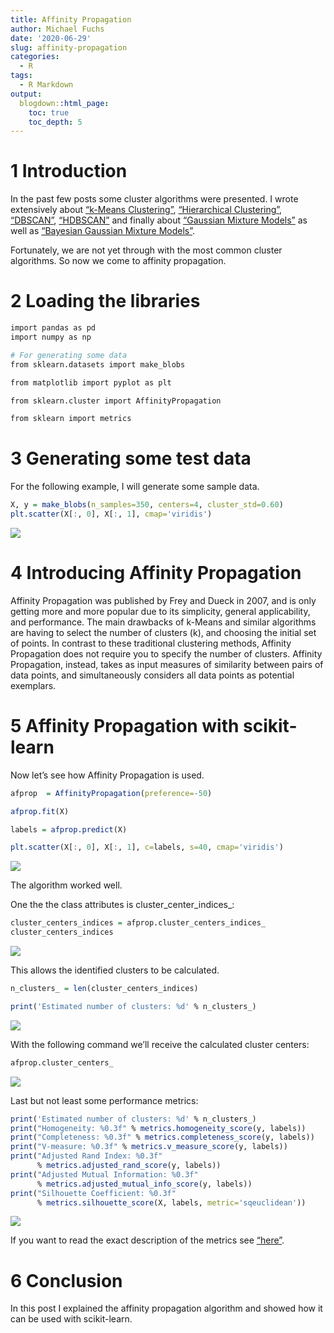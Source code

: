 ```yaml
---
title: Affinity Propagation
author: Michael Fuchs
date: '2020-06-29'
slug: affinity-propagation
categories:
  - R
tags:
  - R Markdown
output:
  blogdown::html_page:
    toc: true
    toc_depth: 5
---
```

 

# 1 Introduction

In the past few posts some cluster algorithms were presented. 
I wrote extensively about ["k-Means Clustering"](https://michael-fuchs-python.netlify.app/2020/05/19/k-means-clustering/), ["Hierarchical Clustering"](https://michael-fuchs-python.netlify.app/2020/06/04/hierarchical-clustering/), ["DBSCAN"](https://michael-fuchs-python.netlify.app/2020/06/15/dbscan/), ["HDBSCAN"](https://michael-fuchs-python.netlify.app/2020/06/20/hdbscan/) and finally about ["Gaussian Mixture Models"](https://michael-fuchs-python.netlify.app/2020/06/24/gaussian-mixture-models/) as well as ["Bayesian Gaussian Mixture Models"](https://michael-fuchs-python.netlify.app/2020/06/26/bayesian-gaussian-mixture-models/).

Fortunately, we are not yet through with the most common cluster algorithms. So now we come to affinity propagation.

# 2 Loading the libraries


```r
import pandas as pd
import numpy as np

# For generating some data
from sklearn.datasets import make_blobs

from matplotlib import pyplot as plt

from sklearn.cluster import AffinityPropagation

from sklearn import metrics
```


# 3 Generating some test data


For the following example, I will generate some sample data.

```r
X, y = make_blobs(n_samples=350, centers=4, cluster_std=0.60)
plt.scatter(X[:, 0], X[:, 1], cmap='viridis')
```

![](/post/2020-06-29-affinity-propagation_files/p50p1.png)


# 4 Introducing Affinity Propagation

Affinity Propagation was published by Frey and Dueck in 2007, and is only getting more and more popular due to its simplicity, general applicability, and performance.
The main drawbacks of k-Means and similar algorithms are having to select the number of clusters (k), and choosing the initial set of points. 
In contrast to these traditional clustering methods, Affinity Propagation does not require you to specify the number of clusters.
Affinity Propagation, instead, takes as input measures of similarity between pairs of data points, and simultaneously considers all data points as potential exemplars.



# 5 Affinity Propagation with scikit-learn

Now let's see how Affinity Propagation is used.


```r
afprop  = AffinityPropagation(preference=-50)

afprop.fit(X)

labels = afprop.predict(X)
```

```r
plt.scatter(X[:, 0], X[:, 1], c=labels, s=40, cmap='viridis')
```

![](/post/2020-06-29-affinity-propagation_files/p50p2.png)

The algorithm worked well.

One the the class attributes is cluster_center_indices_:


```r
cluster_centers_indices = afprop.cluster_centers_indices_
cluster_centers_indices
```

![](/post/2020-06-29-affinity-propagation_files/p50p3.png)

This allows the identified clusters to be calculated.


```r
n_clusters_ = len(cluster_centers_indices)

print('Estimated number of clusters: %d' % n_clusters_)
```

![](/post/2020-06-29-affinity-propagation_files/p50p4.png)


With the following command we'll receive the calculated cluster centers:

```r
afprop.cluster_centers_
```

![](/post/2020-06-29-affinity-propagation_files/p50p5.png)

Last but not least some performance metrics:


```r
print('Estimated number of clusters: %d' % n_clusters_)
print("Homogeneity: %0.3f" % metrics.homogeneity_score(y, labels))
print("Completeness: %0.3f" % metrics.completeness_score(y, labels))
print("V-measure: %0.3f" % metrics.v_measure_score(y, labels))
print("Adjusted Rand Index: %0.3f"
      % metrics.adjusted_rand_score(y, labels))
print("Adjusted Mutual Information: %0.3f"
      % metrics.adjusted_mutual_info_score(y, labels))
print("Silhouette Coefficient: %0.3f"
      % metrics.silhouette_score(X, labels, metric='sqeuclidean'))
```

![](/post/2020-06-29-affinity-propagation_files/p50p6.png)

If you want to read the exact description of the metrics see ["here"](https://scikit-learn.org/stable/modules/classes.html?highlight=sklearn%20metrics#module-sklearn.metrics).



# 6 Conclusion

In this post I explained the affinity propagation algorithm and showed how it can be used with scikit-learn.








